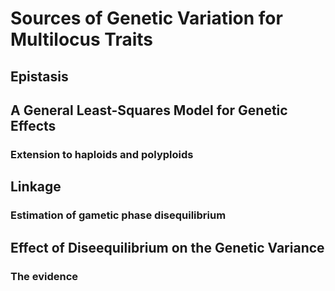 # Sources of Genetic Variation for Multilocus Traits

## Epistasis

## A General Least-Squares Model for Genetic Effects

### Extension to haploids and polyploids

## Linkage

### Estimation of gametic phase disequilibrium

## Effect of Diseequilibrium on the Genetic Variance

### The evidence